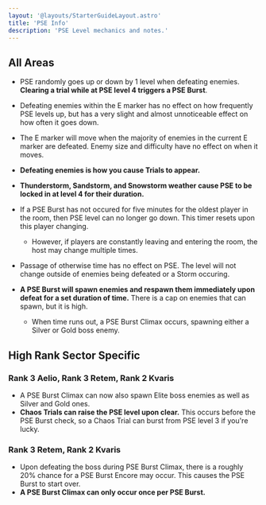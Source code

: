 ```yaml
---
layout: '@layouts/StarterGuideLayout.astro'
title: 'PSE Info'
description: 'PSE Level mechanics and notes.'
---
```


<div class="prose mx-auto">

## All Areas

- PSE randomly goes up or down by 1 level when defeating enemies. **Clearing a trial while at PSE level 4 triggers a PSE Burst**.

- Defeating enemies within the E marker has no effect on how frequently PSE levels up, but has a very slight and almost unnoticeable effect on how often it goes down.

- The E marker will move when the majority of enemies in the current E marker are defeated. Enemy size and difficulty have no effect on when it moves.

- **Defeating enemies is how you cause Trials to appear.**

- **Thunderstorm, Sandstorm, and Snowstorm weather cause PSE to be locked in at level 4 for their duration.**

- If a PSE Burst has not occured for five minutes for the oldest player in the room, then PSE level can no longer go down. This timer resets upon this player changing.

  - However, if players are constantly leaving and entering the room, the host may change multiple times.

- Passage of otherwise time has no effect on PSE. The level will not change outside of enemies being defeated or a Storm occuring.

- **A PSE Burst will spawn enemies and respawn them immediately upon defeat for a set duration of time.** There is a cap on enemies that can spawn, but it is high.

  - When time runs out, a PSE Burst Climax occurs, spawning either a Silver or Gold boss enemy.

## High Rank Sector Specific

### Rank 3 Aelio, Rank 3 Retem, Rank 2 Kvaris

- A PSE Burst Climax can now also spawn Elite boss enemies as well as Silver and Gold ones.
- **Chaos Trials can raise the PSE level upon clear.** This occurs before the PSE Burst check, so a Chaos Trial can burst from PSE level 3 if you're lucky.

### Rank 3 Retem, Rank 2 Kvaris

- Upon defeating the boss during PSE Burst Climax, there is a roughly 20% chance for a PSE Burst Encore may occur. This causes the PSE Burst to start over.
- **A PSE Burst Climax can only occur once per PSE Burst.**

</div>

